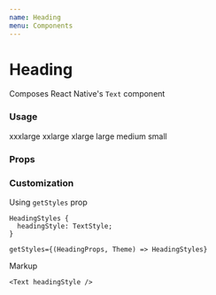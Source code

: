 ```yaml
---
name: Heading
menu: Components
---
```




# Heading

Composes React Native's `Text` component

### Usage

<Playground>
  <Box>
    <Heading size="xxxlarge">xxxlarge</Heading>
    <Heading size="xxlarge">xxlarge</Heading>
    <Heading size="xlarge">xlarge</Heading>
    <Heading size="large">large</Heading>
    <Heading size="medium">medium</Heading>
    <Heading size="small">small</Heading>
  </Box>
</Playground>

### Props

<Props of={Heading} />

### Customization

Using `getStyles` prop

```
HeadingStyles {
  headingStyle: TextStyle;
}

getStyles={(HeadingProps, Theme) => HeadingStyles}
```

Markup

```tsx
<Text headingStyle />
```
